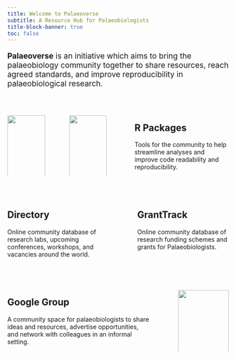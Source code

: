 ```yaml
---
title: Welcome to Palaeoverse
subtitle: A Resource Hub for Palaeobiologists
title-block-banner: true
toc: false
---
```


::: justify
<p style="font-size:1.25em">**Palaeoverse** is an initiative which aims to bring the palaeobiology community together to share resources, reach agreed standards, and improve reproducibility in palaeobiological research.</p>
:::

<br>

::: columns
::: {.column width="20%"}
[![](images/palaeoverse-pkg.png){fig-align="right" width="100%"}](https://github.com/palaeoverse-community/palaeoverse)
:::

::: {.column width="3%"}
<!-- empty column to create gap -->
:::

::: {.column width="20%"}
[![](images/sepkoski-pkg.png){fig-align="left" width="100%"}](https://sepkoski.palaeoverse.org)
:::

::: {.column width="5%"}
<!-- empty column to create gap -->
:::

::: {.column width="50%"}
::: justify
## <a href="./package.qmd" style="text-decoration: none" target="_blank">**R Packages**</a>

Tools for the community to help streamline analyses and improve code readability and reproducibility.
:::
:::
:::

<br>

::: columns
::: {.column width="45%"}
::: justify
## <a href="./directory.qmd" style="text-decoration: none" target="_blank">**Directory**</a>

Online community database of research labs, upcoming conferences, workshops, and vacancies around the world.
:::
:::

::: {.column width="10%"}
<!-- empty column to create gap -->
:::

::: {.column width="45%"}
## <a href="./funding.qmd" style="text-decoration: none" target="_blank">**GrantTrack**</a>

Online community database of research funding schemes and grants for Palaeobiologists.
:::
:::

<br>

::: columns
::: {.column width="70%"}
::: justify
## <a href="./community.qmd" style="text-decoration: none" target="_blank">**Google Group**</a>

A community space for palaeobiologists to share ideas and resources, advertise opportunities, and network with colleagues in an informal setting.
:::
:::

::: {.column width="5%"}
<!-- empty column to create gap -->
:::

::: {.column width="25%"}
[![](images/google-groups.png){fig-align="left" width="100%"}](https://groups.google.com/g/palaeoverse)
:::
:::
